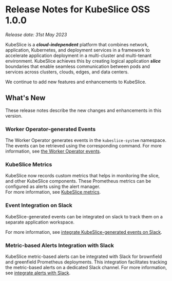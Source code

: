 # Release Notes for KubeSlice OSS 1.0.0

*Release date: 31st May 2023*

KubeSlice is a ***cloud-independent*** platform that combines network, application, Kubernetes, and deployment services 
in a framework to accelerate application deployment in a multi-cluster and multi-tenant environment. KubeSlice achieves this 
by creating logical application ***slice*** boundaries that enable seamless communication between pods and services across 
clusters, clouds, edges, and data centers.

We continue to add new features and enhancements to KubeSlice. 

## What's New
These release notes describe the new changes and enhancements in this version.

### Worker Operator-generated Events
The Worker Operator generates events in the `kubeslice-system` namespace. The events can 
be retrieved using the corresponding command.
For more information, see [the Worker Operator events](/versioned_docs/version-1.2.0/install-kubeslice/yaml/events/yaml-events-controller-events.mdx).

### KubeSlice Metrics 
KubeSlice now records custom metrics that helps in monitoring the slice, and other KubeSlice 
components. These Prometheus metrics can be configured as alerts using the alert manager.   
For more information, see [KubeSlice metrics](/versioned_docs/version-1.2.0/install-kubeslice/yaml/metrics/yaml-metrics-controller-metrics.mdx).

### Event Integration on Slack 
KubeSlice-generated events can be integrated on slack to track them on a separate application workspace.

For more information, see [integrate KubeSlice-generated events on Slack](/versioned_docs/version-1.2.0/add-ons/add-ons-slack-events.mdx).

### Metric-based Alerts Integration with Slack
KubeSlice metric-based alerts can be integrated with Slack for brownfield and greenfield Prometheus deployments. 
This integration facilitates tracking the metric-based alerts on a dedicated Slack channel. 
For more information, see [integrate alerts with Slack](/versioned_docs/version-1.2.0/add-ons/add-ons-slack-metrics.mdx).